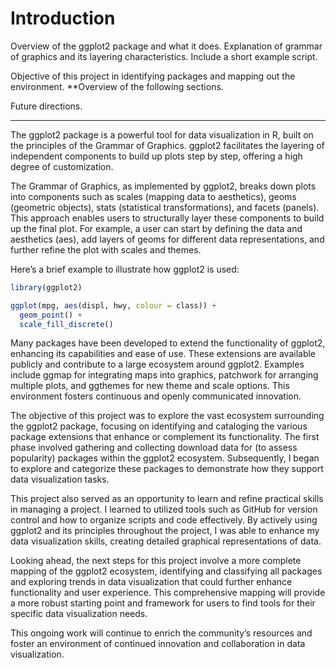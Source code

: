 # Introduction {.unnumbered}

Overview of the ggplot2 package and what it does.
Explanation of grammar of graphics and its layering characteristics.
Include a short example script.

Objective of this project in identifying packages and mapping out the environment.
**Overview of the following sections.

Future directions.

---

The ggplot2 package is a powerful tool for data visualization in R, built on the principles of the Grammar of Graphics. ggplot2 facilitates the layering of independent components to build up plots step by step, offering a high degree of customization.

The Grammar of Graphics, as implemented by ggplot2, breaks down plots into components such as scales (mapping data to aesthetics), geoms (geometric objects), stats (statistical transformations), and facets (panels). This approach enables users to structurally layer these components to build up the final plot. For example, a user can start by defining the data and aesthetics (aes), add layers of geoms for different data representations, and further refine the plot with scales and themes.

Here’s a brief example to illustrate how ggplot2 is used:
```r
library(ggplot2)

ggplot(mpg, aes(displ, hwy, colour = class)) + 
  geom_point() +
  scale_fill_discrete()
```

Many packages have been developed to extend the functionality of ggplot2, enhancing its capabilities and ease of use. These extensions are available publicly and contribute to a large ecosystem around ggplot2. Examples include ggmap for integrating maps into graphics, patchwork for arranging multiple plots, and ggthemes for new theme and scale options. This environment fosters continuous and openly communicated innovation.

The objective of this project was to explore the vast ecosystem surrounding the ggplot2 package, focusing on identifying and cataloging the various package extensions that enhance or complement its functionality. The first phase involved gathering and collecting download data for (to assess popularity) packages within the ggplot2 ecosystem. Subsequently, I began to explore and categorize these packages to demonstrate how they support data visualization tasks.

This project also served as an opportunity to learn and refine practical skills in managing a project. I learned to utilized tools such as GitHub for version control and how to organize scripts and code effectively. By actively using ggplot2 and its principles throughout the project, I was able to enhance my data visualization skills, creating detailed graphical representations of data.

Looking ahead, the next steps for this project involve a more complete mapping of the ggplot2 ecosystem, identifying and classifying all packages and exploring trends in data visualization that could further enhance functionality and user experience. This comprehensive mapping will provide a more robust starting point and framework for users to find tools for their specific data visualization needs.

This ongoing work will continue to enrich the community's resources and foster an environment of continued innovation and collaboration in data visualization.

